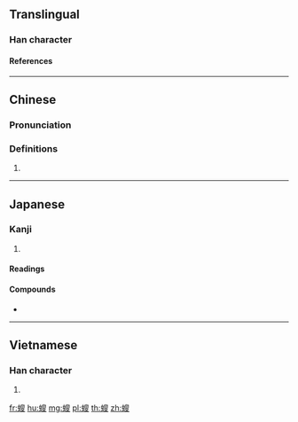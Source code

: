 {{character info/new}}
==Translingual==

===Han character===
{{Han char|rn=142|rad=虫|as=09|sn=16|four=|canj=LIHXE|ids=⿰虫叟}}

====References====
{{Han ref|kx=1092.390|dkj=33381|dj=1557.250|hdz=42878.190|uh=878B}}

----

==Chinese==
{{zh-forms}}

===Pronunciation===
{{zh-pron
|m=sōu
}}

===Definitions===
{{zh-hanzi}}

# {{only used in|lang=zh|蠼螋}}

----

==Japanese==

===Kanji===
{{ja-kanji|rs=虫09}}

# {{defn|lang=ja|sort=虫09}}

====Readings====
{{ja-readings|goon=[[す]] (su)|kanon=[[そう]] (sō)}}

====Compounds====
{{der-top|Compounds}}
* {{ja-r|蠼螋|はさみむし|[[earwig]]; [[maritime earwig]]}}
{{der-bottom}}

----

==Vietnamese==

===Han character===
{{vi-hantu|[[sưu]]|rs=虫09}}

# {{defn|lang=vi|sort=虫09}}

[[fr:螋]]
[[hu:螋]]
[[mg:螋]]
[[pl:螋]]
[[th:螋]]
[[zh:螋]]